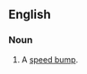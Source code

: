 ==English==

===Noun===
{{en-noun|sleeping policemen}}

# {{context|UK|and|especially|Caribbean English|idiom}} A [[speed bump]].
